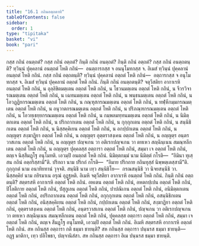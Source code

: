 ```yaml
---
title: "16.1 กถินอตฺถตาทิ"
tableOfContents: false
sidebar:
  order: 1
type: "tipitaka"
basket: "vi"
book: "pari"
---
```



<DynamicBreadcrumb />

<Division number="403" book="pari">

<Paragraph number="1880" book="pari">
กสฺส กถินํ อนตฺถตํ? กสฺส กถินํ อตฺถตํ? กินฺติ กถินํ อนตฺถตํ? กินฺติ กถินํ อตฺถตํ?
</Paragraph>

<Paragraph number="1881" book="pari">
<Emphasis>กสฺส กถินํ อนตฺถตนฺ</Emphasis>ติ? ทฺวินฺนํ ปุคฺคลานํ อนตฺถตํ โหติ กถินํ—  อนตฺถารกสฺส จ อนนุโมทกสฺส จ. อิเมสํ ทฺวินฺนํ ปุคฺคลานํ อนตฺถตํ โหติ กถินํ.
</Paragraph>

<Paragraph number="1882" book="pari">
<Emphasis>กสฺส กถินํ อตฺถตนฺ</Emphasis>ติ? ทฺวินฺนํ ปุคฺคลานํ อตฺถตํ โหติ กถินํ—  อตฺถารกสฺส จ อนุโมทกสฺส จ. อิเมสํ ทฺวินฺนํ ปุคฺคลานํ อตฺถตํ โหติ กถินํ.
</Paragraph>

<Paragraph number="1883" book="pari">
<Emphasis>กินฺติ กถินํ อนตฺถตนฺ</Emphasis>ติ? จตุวีสติยา อากาเรหิ อนตฺถตํ โหติ กถินํ, น อุลฺลิขิตมตฺเตน อตฺถตํ โหติ กถินํ, น โธวนมตฺเตน อตฺถตํ โหติ กถินํ, น จีวรวิจารณมตฺเตน อตฺถตํ โหติ กถินํ, น เฉทนมตฺเตน อตฺถตํ โหติ กถินํ, น พนฺธนมตฺเตน อตฺถตํ โหติ กถินํ, น โอวฏฺฏิยกรณมตฺเตน อตฺถตํ โหติ กถินํ, น กณฺฑุสกรณมตฺเตน อตฺถตํ โหติ กถินํ, น ทฬฺหีกมฺมกรณมตฺเตน อตฺถตํ โหติ กถินํ, น อนุวาตกรณมตฺเตน อตฺถตํ โหติ กถินํ, น ปริภณฺฑกรณมตฺเตน อตฺถตํ โหติ กถินํ, น โอวทฺเธยฺยกรณมตฺเตน อตฺถตํ โหติ กถินํ, น กมฺพลมทฺทนมตฺเตน อตฺถตํ โหติ กถินํ, น นิมิตฺตกเตน อตฺถตํ โหติ กถินํ, น ปริกถากเตน อตฺถตํ โหติ กถินํ, น กุกฺกุกเตน อตฺถตํ โหติ กถินํ, น สนฺนิธิกเตน อตฺถตํ โหติ กถินํ, น นิสฺสคฺคิเยน อตฺถตํ โหติ กถินํ, น อกปฺปกเตน อตฺถตํ โหติ กถินํ, น อญฺญตฺร สงฺฆาฏิยา อตฺถตํ โหติ กถินํ, น อญฺญตฺร อุตฺตราสงฺเคน อตฺถตํ โหติ กถินํ, น อญฺญตฺร อนฺตรวาสเกน อตฺถตํ โหติ กถินํ, น อญฺญตฺร ปญฺจเกน วา อติเรกปญฺจเกน วา ตทเหว สญฺฉินฺเนน สมณฺฑลีกเตน อตฺถตํ โหติ กถินํ, น อญฺญตฺร ปุคฺคลสฺส อตฺถารา อตฺถตํ โหติ กถินํ, สมฺมา เจ อตฺถตํ โหติ กถินํ, ตญฺเจ นิสฺสีมฏฺโฐ อนุโมทติ. เอวมฺปิ อนตฺถตํ โหติ กถินํ.
</Paragraph>

<Paragraph number="1884" book="pari">
นิมิตฺตกมฺมํ นาม นิมิตฺตํ กโรติ—  “อิมินา ทุเสฺสน กถินํ อตฺถริสฺสามี”ติ. ปริกถา นาม ปริกถํ กโรติ—  “อิมาย ปริกถาย กถินทุสฺสํ นิพฺพตฺเตสฺสามี”ติ. กุกฺกุกตํ นาม อนาทิยทานํ วุจฺจติ. สนฺนิธิ นาม เทฺว สนฺนิธิโย—  กรณสนฺนิธิ วา นิจยสนฺนิธิ วา. นิสฺสคฺคิยํ นาม กยิรมาเน อรุณํ อุฏฺฐหติ. อิเมหิ จตุวีสติยา อากาเรหิ อนตฺถตํ โหติ กถินํ.
</Paragraph>

<Paragraph number="1885" book="pari">
<Emphasis>กินฺติ กถินํ อตฺถตนฺ</Emphasis>ติ? สตฺตรสหิ อากาเรหิ อตฺถตํ โหติ กถินํ. อหเตน อตฺถตํ โหติ กถินํ, อหตกปฺเปน อตฺถตํ โหติ กถินํ, ปิโลติกาย อตฺถตํ โหติ กถินํ, ปํสุกูเลน อตฺถตํ โหติ กถินํ, ปาปณิเกน อตฺถตํ โหติ กถินํ, อนิมิตฺตกเตน อตฺถตํ โหติ กถินํ, อปริกถากเตน อตฺถตํ โหติ กถินํ, อกุกฺกุกเตน อตฺถตํ โหติ กถินํ, อสนฺนิธิกเตน อตฺถตํ โหติ กถินํ, อนิสฺสคฺคิเยน อตฺถตํ โหติ กถินํ, กปฺปกเตน อตฺถตํ โหติ กถินํ, สงฺฆาฏิยา อตฺถตํ โหติ กถินํ, อุตฺตราสงฺเคน อตฺถตํ โหติ กถินํ, อนฺตรวาสเกน อตฺถตํ โหติ กถินํ, ปญฺจเกน วา อติเรกปญฺจเกน วา ตทเหว สญฺฉินฺเนน สมณฺฑลีกเตน อตฺถตํ โหติ กถินํ, ปุคฺคลสฺส อตฺถารา อตฺถตํ โหติ กถินํ, สมฺมา เจ อตฺถตํ โหติ กถินํ, ตญฺเจ สีมฏฺโฐ อนุโมทติ, เอวมฺปิ อตฺถตํ โหติ กถินํ. อิเมหิ สตฺตรสหิ อากาเรหิ อตฺถตํ โหติ กถินํ.
</Paragraph>

<Paragraph number="1886" book="pari">
สห กถินสฺส อตฺถารา กติ ธมฺมา ชายนฺติ? สห กถินสฺส อตฺถารา ปนฺนรส ธมฺมา ชายนฺติ—  อฏฺฐ มาติกา, เทฺว ปลิโพธา, ปญฺจานิสํสา. สห กถินสฺส อตฺถารา อิเม ปนฺนรส ธมฺมา ชายนฺติ.
</Paragraph>
</Division>
